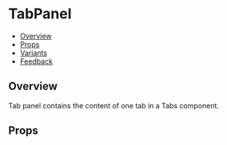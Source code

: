
<Meta of={TabPanelStories} />

# TabPanel

- [Overview](#overview)
- [Props](#props)
- [Variants](#variants)
- [Feedback](#feedback)

## Overview

Tab panel contains the content of one tab in a Tabs component.

<Canvas>
  <Story of={TabPanelStories.Overview} />
</Canvas>

## Props

<PropsTable />
